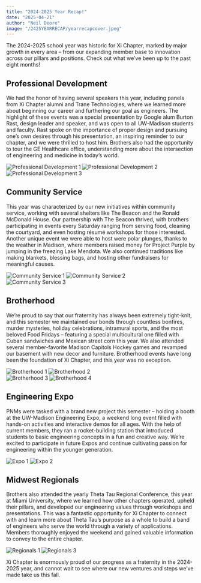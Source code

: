 ```yaml
---
title: "2024-2025 Year Recap!"
date: "2025-04-21"
author: "Neil Deore"
image: "/2425YEARRECAP/yearrecapcover.jpeg"
---
```


The 2024-2025 school year was historic for Xi Chapter, marked by major growth in every area – from our expanding member base to innovation across our pillars and positions. Check out what we’ve been up to the past eight months!

## Professional Development

We had the honor of having several speakers this year, including panels from Xi Chapter alumni and Trane Technologies, where we learned more about beginning our career and furthering our goal as engineers. The highlight of these events was a special presentation by Google alum Burton Rast, design leader and speaker, and was open to all UW-Madison students and faculty. Rast spoke on the importance of proper design and pursuing one’s own desires through his presentation, an inspiring reminder to our chapter, and we were thrilled to host him. Brothers also had the opportunity to tour the GE Healthcare office, understanding more about the intersection of engineering and medicine in today’s world.

<div className="grid grid-cols-2 gap-4 my-6 max-w-2xl mx-auto">
  <img
    src="/2425YEARRECAP/pd1.jpeg"
    alt="Professional Development 1"
    className="rounded-lg shadow-md w-full max-h-40 object-cover"
  />
  <img
    src="/2425YEARRECAP/pd2.jpg"
    alt="Professional Development 2"
    className="rounded-lg shadow-md w-full max-h-40 object-cover"
  />
</div>

<div className="grid grid-cols-2 gap-4 my-6 max-w-2xl mx-auto">
  <img
    src="/2425YEARRECAP/pd3.jpg"
    alt="Professional Development 3"
    className="rounded-lg shadow-md w-full max-h-40 object-cover"
  />
</div>

## Community Service

This year was characterized by our new initiatives within community service, working with several shelters like The Beacon and the Ronald McDonald House. Our partnership with The Beacon thrived, with brothers participating in events every Saturday ranging from serving food, cleaning the courtyard, and even hosting résumé workshops for those interested. Another unique event we were able to host were polar plunges, thanks to the weather in Madison, where members raised money for Project Purple by jumping in the freezing Lake Mendota. We also continued traditions like making blankets, blessing bags, and hosting other fundraisers for meaningful causes.

<div className="grid grid-cols-2 gap-4 my-6 max-w-2xl mx-auto">
  <img
    src="/2425YEARRECAP/commserve4.jpeg"
    alt="Community Service 1"
    className="rounded-lg shadow-md w-full max-h-40 object-cover"
  />
  <img
    src="/2425YEARRECAP/commserve2.jpeg"
    alt="Community Service 2"
    className="rounded-lg shadow-md w-full max-h-40 object-cover"
  />
</div>

<div className="grid grid-cols-2 gap-4 my-6 max-w-2xl mx-auto">
  <img
    src="/2425YEARRECAP/commserve3.jpeg"
    alt="Community Service 3"
    className="rounded-lg shadow-md w-full max-h-40 object-cover"
  />
</div>

## Brotherhood

We’re proud to say that our fraternity has always been extremely tight-knit, and this semester we maintained our bonds through countless bonfires, murder mysteries, holiday celebrations, intramural sports, and the most beloved Food Fridays – featuring a special multicultural one filled with Cuban sandwiches and Mexican street corn this year. We also attended several member-favorite Madison Capitols Hockey games and revamped our basement with new decor and furniture. Brotherhood events have long been the foundation of Xi Chapter, and this year was no exception.

<div className="grid grid-cols-2 gap-4 my-6 max-w-2xl mx-auto">
  <img
    src="/2425YEARRECAP/bhood4.jpeg"
    alt="Brotherhood 1"
    className="rounded-lg shadow-md w-full max-h-40 object-cover"
  />
  <img
    src="/2425YEARRECAP/bhood2.jpeg"
    alt="Brotherhood 2"
    className="rounded-lg shadow-md w-full max-h-40 object-cover"
  />
</div>

<div className="grid grid-cols-2 gap-4 my-6 max-w-2xl mx-auto">
  <img
    src="/2425YEARRECAP/bhood3.jpeg"
    alt="Brotherhood 3"
    className="rounded-lg shadow-md w-full max-h-40 object-cover"
  />
  <img
    src="/2425YEARRECAP/bhood1.jpeg"
    alt="Brotherhood 4"
    className="rounded-lg shadow-md w-full max-h-40 object-cover"
  />
</div>

## Engineering Expo

PNMs were tasked with a brand new project this semester – holding a booth at the UW-Madison Engineering Expo, a weekend long event filled with hands-on activities and interactive demos for all ages. With the help of current members, they ran a rocket-building station that introduced students to basic engineering concepts in a fun and creative way. We’re excited to participate in future Expos and continue cultivating passion for engineering within the younger generation.

<div className="grid grid-cols-2 gap-4 my-6 max-w-2xl mx-auto">
  <img
    src="/2425YEARRECAP/expo1.jpg"
    alt="Expo 1"
    className="rounded-lg shadow-md w-full max-h-40 object-cover"
  />
  <img
    src="/2425YEARRECAP/expo2.jpg"
    alt="Expo 2"
    className="rounded-lg shadow-md w-full max-h-40 object-cover"
  />
</div>

## Midwest Regionals

Brothers also attended the yearly Theta Tau Regional Conference, this year at Miami University, where we learned how other chapters operated, upheld their pillars, and developed our engineering values through workshops and presentations. This was a fantastic opportunity for Xi Chapter to connect with and learn more about Theta Tau’s purpose as a whole to build a band of engineers who serve the world through a variety of applications. Members thoroughly enjoyed the weekend and gained valuable information to convey to the entire chapter.

<div className="grid grid-cols-2 gap-4 my-6 max-w-2xl mx-auto">
  <img
    src="/2425YEARRECAP/regionals1.jpeg"
    alt="Regionals 1"
    className="rounded-lg shadow-md w-full max-h-40 object-cover"
  />
  <img
    src="/2425YEARRECAP/regionals3.jpeg"
    alt="Regionals 3"
    className="rounded-lg shadow-md w-full max-h-40 object-cover"
  />
</div>

Xi Chapter is enormously proud of our progress as a fraternity in the 2024-2025 year, and cannot wait to see where our new ventures and steps we’ve made take us this fall.
